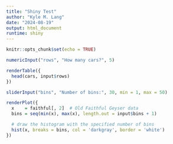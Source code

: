 ```yaml
---
title: "Shiny Test"
author: "Kyle M. Lang"
date: "2024-08-19"
output: html_document
runtime: shiny
---
```


```r
knitr::opts_chunk$set(echo = TRUE)
```

```r
numericInput("rows", "How many cars?", 5)

renderTable({
  head(cars, input$rows)
})
```

```r
sliderInput("bins", "Number of bins:", 30, min = 1, max = 50)

renderPlot({
  x    = faithful[, 2]  # Old Faithful Geyser data
  bins = seq(min(x), max(x), length.out = input$bins + 1)

  # draw the histogram with the specified number of bins
  hist(x, breaks = bins, col = 'darkgray', border = 'white')
})
```